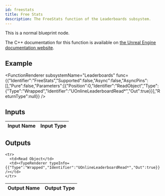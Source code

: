 ```yaml
---
id: freestats
title: Free Stats
description: The FreeStats function of the Leaderboards subsystem.
---
```



This is a normal blueprint node.

The C++ documentation for this function is available on [the Unreal Engine documentation website](https://dev.epicgames.com/documentation/en-us/unreal-engine/API/Plugins/OnlineSubsystem/Interfaces/IOnlineLeaderboards/).

## Example

<FunctionRenderer subsystemName="Leaderboards" func={{"Identifier":"FreeStats","Supported":false,"Async":false,"AsyncPins":[],"Pure":false,"Parameters":[{"Position":0,"Identifier":"ReadObject","Type":{"Type":"Wrapped","Identifier":"UOnlineLeaderboardRead*","Out":true}}],"ReturnType":null}} />

## Inputs


<table>
  <thead>
    <tr>
      <th>Input Name</th>
      <th>Input Type</th>
    </tr>
  </thead>
  <tbody>
    
  </tbody>
</table>


## Outputs


<table>
  <thead>
    <tr>
      <th>Output Name</th>
      <th>Output Type</th>
    </tr>
  </thead>
  <tbody>
    
    <tr>
      <td>Read Object</td>
      <td><TypeRenderer typeInfo={{"Type":"Wrapped","Identifier":"UOnlineLeaderboardRead*","Out":true}} /></td>
    </tr>
  </tbody>
</table>


